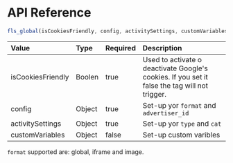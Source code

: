 # API Reference

```javascript
fls_global(isCookiesFriendly, config, activitySettings, customVariables)
```

| Value | Type | Required | Description |
| :---          | :--- | :--- | :--- |
| isCookiesFriendly | Boolen | true | Used to activate o deactivate Google's cookies. If you set it false the tag will not trigger. |
| config | Object | true | Set-up yor `format` and `advertiser_id` |
| activitySettings | Object | true | Set-up yor `type` and `cat` |
| customVariables | Object | false | Set-up custom varibles |

`format` supported are: global, iframe and image.
